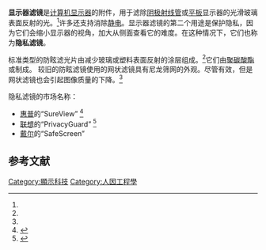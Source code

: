 {{NoteTA
|G1=IT
}}
'''显示器滤镜'''是[[電腦熒光幕|计算机显示器]]的附件，用于滤除[[阴极射线管|阴极射线管]]或[[平板显示器|平板]]显示器的光滑玻璃表面反射的光。<ref name=kruegle2006/>许多还支持消除[[静电|静电]]。显示器滤镜的第二个用途是保护隐私，因为它们会缩小显示器的视角，加大从侧面查看它的难度。在这种情况下，它们也称为'''隐私滤镜'''。

标准类型的防眩滤光片由减少玻璃或塑料表面反射的涂层组成。<ref name=anshel2005/>它们由[[聚碳酸酯|聚碳酸酯]]或{{le|丙烯酸酯聚合物|Acrylate polymer|丙烯酸酯塑料}}制成。 较旧的防眩滤镜使用的网状滤镜具有尼龙筛网的外观。尽管有效，但是网状滤镜也会引起图像质量的下降。<ref name=anshel2005/>

隐私滤镜的市场名称：

*[[惠普|惠普]]的“SureView” <ref>{{Cite web|title=HP SureView Whitepaper|url=https://whp-aus2.cold.extweb.hp.com/pub/caps-softpaq/cmit/whitepapers/HPSureViewWhitepaper.pdf|website=hp.com|access-date=2020-10-09|archive-date=2020-10-24|archive-url=https://web.archive.org/web/20201024210426/https://whp-aus2.cold.extweb.hp.com/pub/caps-softpaq/cmit/whitepapers/HPSureViewWhitepaper.pdf|dead-url=no}}</ref>
*[[联想集团|联想]]的“PrivacyGuard” <ref>{{Cite web|title=ThinkPad PrivacyGuard with PrivacyAlert|url=https://www.youtube.com/watch?v=5k9kFZHqL30|website=youtube.com|publisher=Lenovo|access-date=2020-10-09|archive-date=2020-10-15|archive-url=https://web.archive.org/web/20201015200133/https://www.youtube.com/watch?v=5k9kFZHqL30|dead-url=no}}</ref>
*[[戴爾|戴尔]]的“SafeScreen”

==参考文献==
{{reflist|refs=

<ref name=anshel2005>{{cite book | first=Jeffrey | last=Anshel | year=2005 | page=56 | title=Visual ergonomics handbook | publisher=CRC Press | isbn=1-56670-682-3}}</ref>

<ref name=kruegle2006>{{cite book | first=Herman | last=Kruegle | pages=271–272 | title=CCTV surveillance: analog and digital video practices and technology | edition=2nd | publisher=Butterworth-Heinemann | year=2006 | isbn=0-7506-7768-6 }}</ref>

}}

[[Category:顯示科技|Category:顯示科技]]
[[Category:人因工程學|Category:人因工程學]]

{{compu-hardware-stub}}